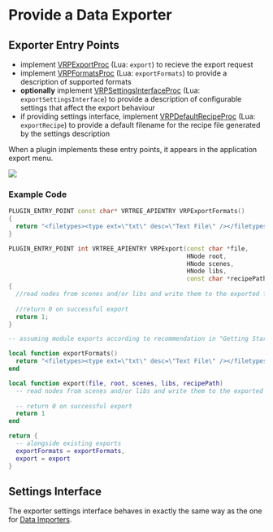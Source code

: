 
# Provide a Data Exporter

## Exporter Entry Points

- implement [VRPExportProc](../../reference/c-api/modules/plugins/interface.mdx#typedef-vrpexportproc) (Lua: `export`) to recieve the export request
- implement [VRPFormatsProc](../../reference/c-api/modules/plugins/interface.mdx#typedef-vrpformatsproc) (Lua: `exportFormats`) to provide a description of supported formats
- **optionally** implement [VRPSettingsInterfaceProc](../../reference/c-api/modules/plugins/interface.mdx#typedef-vrpsettingsinterfaceproc) (Lua: `exportSettingsInterface`) to provide a description of configurable settings that affect the export behaviour
- if providing settings interface, implement [VRPDefaultRecipeProc](../../reference/c-api/modules/plugins/interface.mdx#typedef-vrpdefaultrecipeproc) (Lua: `exportRecipe`) to provide a default filename for the recipe file generated by the settings description

When a plugin implements these entry points, it appears in the application export menu.

![](/img/programming-guide/plugin-export-menu.png)

### Example Code

<Tabs>
<TabItem value="cpp" label="C++">

```cpp
PLUGIN_ENTRY_POINT const char* VRTREE_APIENTRY VRPExportFormats()
{
  return "<filetypes><type ext=\"txt\" desc=\"Text File\" /></filetypes>";
}

PLUGIN_ENTRY_POINT int VRTREE_APIENTRY VRPExport(const char *file, 
                                                 HNode root, 
                                                 HNode scenes, 
                                                 HNode libs, 
                                                 const char *recipePath)
{
  //read nodes from scenes and/or libs and write them to the exported file format
  
  //return 0 on successful export
  return 1;
}
```

</TabItem>
<TabItem value="lua" label="Lua">

```lua
-- assuming module exports according to recommendation in "Getting Started"

local function exportFormats()
  return "<filetypes><type ext=\"txt\" desc=\"Text File\" /></filetypes>"
end

local function export(file, root, scenes, libs, recipePath)
  -- read nodes from scenes and/or libs and write them to the exported file format
  
  -- return 0 on successful export
  return 1
end

return {
  -- alongside existing exports
  exportFormats = exportFormats,
  export = export
}
```

</TabItem>
</Tabs>

## Settings Interface

The exporter settings interface behaves in exactly the same way as the one for [Data Importers](../tutorials/data-importer.mdx).
